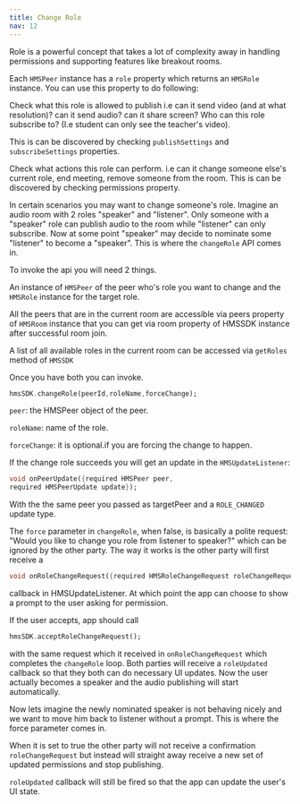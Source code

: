 ```yaml
---
title: Change Role
nav: 12
---
```


Role is a powerful concept that takes a lot of complexity away in handling permissions and supporting features like breakout rooms. 

Each `HMSPeer` instance has a `role` property which returns an `HMSRole` instance. You can use this property to do following:

Check what this role is allowed to publish i.e can it send video (and at what resolution)? can it send audio? can it share screen? Who can this role subscribe to? (I.e student can only see the teacher's video).

This is can be discovered by checking `publishSettings` and `subscribeSettings` properties.


Check what actions this role can perform. i.e can it change someone else's current role, end meeting, remove someone from the room. This is can be discovered by checking permissions property.


In certain scenarios you may want to change someone's role. Imagine an audio room with 2 roles "speaker" and "listener". Only someone with a "speaker" role can publish audio to the room while "listener" can only subscribe. Now at some point "speaker" may decide to nominate some "listener" to become a "speaker". This is where the `changeRole` API comes in.


To invoke the api you will need 2 things.

An instance of `HMSPeer` of the peer who's role you want to change and the `HMSRole` instance for the target role. 

All the peers that are in the current room are accessible via peers property of `HMSRoom` instance that you can get via room property of HMSSDK instance after successful room join. 

A list of all available roles in the current room can be accessed via `getRoles` method of `HMSSDK`

Once you have both you can invoke.

```dart 
hmsSDK.changeRole(peerId,roleName,forceChange);
```

`peer`: the HMSPeer object of the peer.

`roleName`: name of the role.

`forceChange`: it is optional.if you are forcing the change to happen.


If the change role succeeds you will get an update in the `HMSUpdateListener`:

```dart
void onPeerUpdate({required HMSPeer peer, 
required HMSPeerUpdate update});
```

With the the same peer you passed as targetPeer and a `ROLE_CHANGED` update type.

The `force` parameter in `changeRole`, when false, is basically a polite request: "Would you like to change you role from listener to speaker?" which can be ignored by the other party. The way it works is the other party will first receive a


```dart
void onRoleChangeRequest({required HMSRoleChangeRequest roleChangeRequest});
```

callback in HMSUpdateListener. At which point the app can choose to show a prompt to the user asking for permission. 

If the user accepts, app should call

 ```dart
hmsSDK.acceptRoleChangeRequest();
 ```

 with the same request which it received in `onRoleChangeRequest` which completes the `changeRole` loop. Both parties will receive a `roleUpdated` callback so that they both can do necessary UI updates. Now the user actually becomes a speaker and the audio publishing will start automatically.

Now lets imagine the newly nominated speaker is not behaving nicely and we want to move him back to listener without a prompt. This is where the force parameter comes in.

When it is set to true the other party will not receive a confirmation `roleChangeRequest` but instead will straight away receive a new set of updated permissions and stop publishing. 


`roleUpdated` callback will still be fired so that the app can update the user's UI state.
